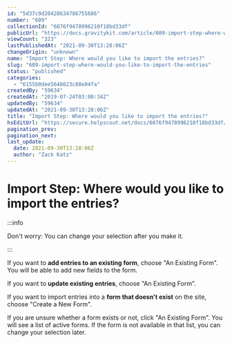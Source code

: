 ```yaml
---
id: "5d37c9d20428634786755686"
number: "609"
collectionId: "6076f9478996210f18bd33df"
publicUrl: "https://docs.gravitykit.com/article/609-import-step-where-would-you-like-to-import-the-entries"
viewCount: "323"
lastPublishedAt: "2021-09-30T13:28:06Z"
changeOrigin: "unknown"
name: "Import Step: Where would you like to import the entries?"
slug: "609-import-step-where-would-you-like-to-import-the-entries"
status: "published"
categories: 
  - "6155b0dee5648623c88e04fa"
createdBy: "59634"
createdAt: "2019-07-24T03:00:34Z"
updatedBy: "59634"
updatedAt: "2021-09-30T13:28:06Z"
title: "Import Step: Where would you like to import the entries?"
hsEditUrl: "https://secure.helpscout.net/docs/6076f9478996210f18bd33df/article/5d37c9d20428634786755686"
pagination_prev: 
pagination_next: 
last_update:
  date: 2021-09-30T13:28:06Z
  author: "Zack Katz"
---
```


# Import Step: Where would you like to import the entries?


:::info

Don't worry: You can change your selection after you make it.

:::



If you want to **add entries to an existing form**, choose "An Existing Form". You will be able to add new fields to the form.

If you want to **update existing entries**, choose "An Existing Form".

If you want to import entries into a **form that doesn't exist** on the site, choose "Create a New Form".

If you are unsure whether a form exists or not, click "An Existing Form". You will see a list of active forms. If the form is not available in that list, you can change your selection later.